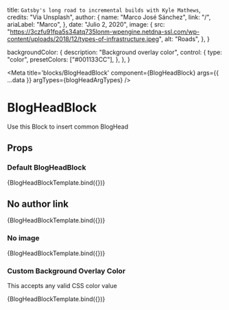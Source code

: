 
  title: `Gatsby's long road to incremental builds with Kyle Mathews`,
  credits: "Via Unsplash",
  author: {
    name: "Marco José Sánchez",
    link: "/",
    ariaLabel: "Marco",
  },
  date: "Julio 2, 2020",
  image: {
    src:
      "https://3czfu91fpa5s34atq735lonm-wpengine.netdna-ssl.com/wp-content/uploads/2018/12/types-of-infrastructure.jpeg",
    alt: "Roads",
  },
}

  backgroundColor: {
    description: "Background overlay color",
    control: {
      type: "color",
      presetColors: ["#001133CC"],
    },
  },
}

<Meta
  title='blocks/BlogHeadBlock'
  component={BlogHeadBlock}
  args={{ ...data }}
  argTypes={blogHeadArgTypes}
/>

# BlogHeadBlock

Use this Block to insert common BlogHead

## Props

<ArgsTable of={BlogHeadBlock} />


### Default BlogHeadBlock

<Canvas>
  <Story name='Default'>{BlogHeadBlockTemplate.bind({})}</Story>
</Canvas>

## No author link

<Canvas>
  <Story
    name='No author link'
    args={{ ...data, author: { name: "Marco José Sánchez" } }}
    argTypes={blogHeadArgTypes}
  >
    {BlogHeadBlockTemplate.bind({})}
  </Story>
</Canvas>

### No image

<Canvas>
  <Story
    name='No image'
    args={{ ...data, image: undefined, credits: undefined }}
    argTypes={blogHeadArgTypes}
  >
    {BlogHeadBlockTemplate.bind({})}
  </Story>
</Canvas>

### Custom Background Overlay Color

This accepts any valid CSS color value

<Canvas>
  <Story
    name='Custom Background Overlay Color'
    args={{
      ...data,
      image: undefined,
      credits: undefined,
      backgroundColor: "#001133CC",
    }}
    argTypes={blogHeadArgTypes}
  >
    {BlogHeadBlockTemplate.bind({})}
  </Story>
</Canvas>
